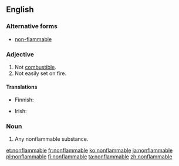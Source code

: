 ==English==

===Alternative forms===
*[[non-flammable]]

===Adjective===
{{en-adj}}

# Not [[combustible]].
# Not easily set on fire.

====Translations====
{{trans-top|not combustible}}
* Finnish: {{t-|fi|palamaton}}
{{trans-mid}}
* Irish: {{t-|ga|dolasta}}
{{trans-bottom}}

===Noun===
{{en-noun}}

# Any nonflammable substance.

[[et:nonflammable]]
[[fr:nonflammable]]
[[ko:nonflammable]]
[[ja:nonflammable]]
[[pl:nonflammable]]
[[fi:nonflammable]]
[[ta:nonflammable]]
[[zh:nonflammable]]